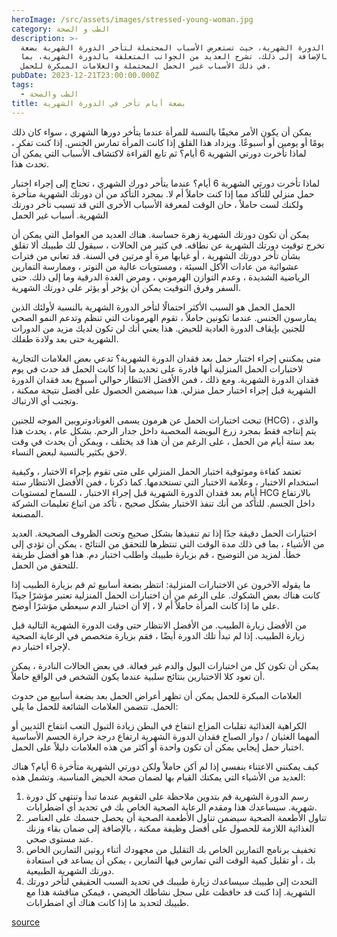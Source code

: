 ```yaml
---
heroImage: /src/assets/images/stressed-young-woman.jpg
category: الطب و الصحة
description: >-
  موضوع الدورة الشهرية، حيث تستعرض الأسباب المحتملة لتأخر الدورة الشهرية بضعة
  أيام. بالإضافة إلى ذلك، تشرح العديد من الجوانب المتعلقة بالدورة الشهرية، بما
  في ذلك الأسباب غير الحمل المحتملة والعلامات المبكرة للحمل.
pubDate: 2023-12-21T23:00:00.000Z
tags:
  - الطب والصحة
title: بضعة أيام تأخر في الدورة الشهرية
---
```


يمكن أن يكون الأمر مخيفًا بالنسبة للمرأة عندما يتأخر دورها الشهري ، سواء كان ذلك يومًا أو يومين أو أسبوعًا. ويزداد هذا القلق إذا كانت المرأة تمارس الجنس. إذا كنت تفكر ، لماذا تأخرت دورتي الشهرية 6 أيام؟ ثم تابع القراءة لاكتشاف الأسباب التي يمكن أن تحدث هذا.

لماذا تأخرت دورتي الشهرية 6 أيام؟ عندما يتأخر دورك الشهري ، تحتاج إلى إجراء اختبار حمل منزلي للتأكد مما إذا كنت حاملاً أم لا. بمجرد التأكد من أن دورتك الشهرية متأخرة ولكنك لست حاملاً ، حان الوقت لمعرفة الأسباب الأخرى التي قد تسبب تأخر دورتك الشهرية. أسباب غير الحمل

يمكن أن تكون دورتك الشهرية زهرة حساسة. هناك العديد من العوامل التي يمكن أن تخرج توقيت دورتك الشهرية عن نطاقه. في كثير من الحالات ، سيقول لك طبيبك ألا تقلق بشأن تأخر دورتك الشهرية ، أو غيابها مرة أو مرتين في السنة. قد تعاني من فترات عشوائية من عادات الأكل السيئة ، ومستويات عالية من التوتر ، وممارسة التمارين الرياضية الشديدة ، وعدم التوازن الهرموني ، ومرض الغدة الدرقية وما إلى ذلك. حتى السفر وفرق التوقيت يمكن أن يؤخر أو يؤثر على دورتك الشهرية.

الحمل الحمل هو السبب الأكثر احتمالًا لتأخر الدورة الشهرية بالنسبة لأولئك الذين يمارسون الجنس. عندما تكونين حاملاً ، تقوم الهرمونات التي تنظم وتدعم النمو الصحي للجنين بإيقاف الدورة العادية للحيض. هذا يعني أنك لن تكون لديك مزيد من الدورات الشهرية حتى بعد ولادة طفلك.

متى يمكنني إجراء اختبار حمل بعد فقدان الدورة الشهرية؟ تدعي بعض العلامات التجارية لاختبارات الحمل المنزلية أنها قادرة على تحديد ما إذا كانت الحمل قد حدث في يوم فقدان الدورة الشهرية. ومع ذلك ، فمن الأفضل الانتظار حوالي أسبوع بعد فقدان الدورة الشهرية قبل إجراء اختبار حمل منزلي. هذا سيضمن الحصول على أفضل نتيجة ممكنة ، وتجنب أي الارتباك.

تبحث اختبارات الحمل عن هرمون يسمى الغونادوتروبين الموجه للجنين (HCG) ، والذي يتم إنتاجه فقط بمجرد زرع البويضة المخصبة داخل جدار الرحم. بشكل عام ، يحدث هذا بعد ستة أيام من الحمل ، على الرغم من أن هذا قد يختلف ، ويمكن أن يحدث في وقت لاحق بكثير بالنسبة لبعض النساء.

تعتمد كفاءة وموثوقية اختبار الحمل المنزلي على متى تقوم بإجراء الاختبار ، وكيفية استخدام الاختبار ، وعلامة الاختبار التي تستخدمها. كما ذكرنا ، فمن الأفضل الانتظار ستة أيام بعد فقدان الدورة الشهرية قبل إجراء الاختبار ، للسماح لمستويات HCG بالارتفاع داخل الجسم. للتأكد من أنك تنفذ الاختبار بشكل صحيح ، تأكد من اتباع تعليمات الشركة المصنعة.

اختبارات الحمل دقيقة جدًا إذا تم تنفيذها بشكل صحيح وتحت الظروف الصحيحة. العديد من الأشياء ، بما في ذلك مدة الوقت التي تنتظرها للتحقق من النتائج ، يمكن أن تؤدي إلى خطأ. لمزيد من التوضيح ، قم بزيارة طبيبك واطلب اختبار دم. هذا هو أفضل طريقة للتحقق من الحمل.

ما يقوله الآخرون عن الاختبارات المنزلية: انتظر بضعة أسابيع ثم قم بزيارة الطبيب إذا كانت هناك بعض الشكوك. على الرغم من أن اختبارات الحمل المنزلية تعتبر مؤشرًا جيدًا على ما إذا كانت المرأة حاملاً أم لا ، إلا أن اختبار الدم سيعطي مؤشرًا أوضح.

من الأفضل زيارة الطبيب. من الأفضل الانتظار حتى وقت الدورة الشهرية التالية قبل زيارة الطبيب. إذا لم تبدأ تلك الدورة أيضًا ، فقم بزيارة متخصص في الرعاية الصحية لإجراء اختبار دم.

يمكن أن تكون كل من اختبارات البول والدم غير فعالة. في بعض الحالات النادرة ، يمكن أن تعود كلا الاختبارين بنتائج سلبية عندما يكون الشخص في الواقع حاملاً.

العلامات المبكرة للحمل يمكن أن تظهر أعراض الحمل بعد بضعة أسابيع من حدوث الحمل. تتضمن العلامات الشائعة للحمل ما يلي:

الكراهية الغذائية تقلبات المزاج انتفاخ في البطن زيادة التبول التعب انتفاخ الثديين أو ألمهما الغثيان / دوار الصباح فقدان الدورة الشهرية ارتفاع درجة حرارة الجسم الأساسية اختبار حمل إيجابي يمكن أن تكون واحدة أو أكثر من هذه العلامات دليلاً على الحمل.

كيف يمكنني الاعتناء بنفسي إذا لم أكن حاملاً ولكن دورتي الشهرية متأخرة 6 أيام؟ هناك العديد من الأشياء التي يمكنك القيام بها لضمان صحة الحيض المناسبة. وتشمل هذه:

1. رسم الدورة الشهرية قم بتدوين ملاحظة على التقويم عندما تبدأ وتنتهي كل دورة شهرية. سيساعدك هذا ومقدم الرعاية الصحية الخاص بك في تحديد أي اضطرابات.
2. تناول الأطعمة الصحية سيضمن تناول الأطعمة الصحية أن يحصل جسمك على العناصر الغذائية اللازمة للحصول على أفضل وظيفة ممكنة ، بالإضافة إلى ضمان بقاء وزنك عند مستوى صحي.
3. تخفيف برنامج التمارين الخاص بك التقليل من مجهودك أثناء روتين التمارين الخاص بك ، أو تقليل كمية الوقت التي تمارس فيها التمارين ، يمكن أن يساعد في استعادة دورتك الشهرية الطبيعية.
4. التحدث إلى طبيبك سيساعدك زيارة طبيبك في تحديد السبب الحقيقي لتأخر دورتك الشهرية. إذا كنت قد حافظت على سجل نشاطك الحيضي ، فيمكن مناقشة هذا مع طبيبك لتحديد ما إذا كانت هناك أي اضطرابات.

[source](https://www.newhealthadvisor.org/6-Days-Late-on-My-Period.html)
